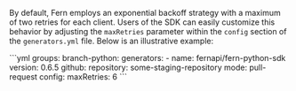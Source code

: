 By default, Fern employs an exponential backoff strategy with a maximum of two retries for each client. Users of the SDK can easily customize this behavior by adjusting the `maxRetries` parameter within the `config` section of the `generators.yml` file. Below is an illustrative example:

<CodeBlock title="generators.yml">
  ```yml
  groups:
  branch-python:
    generators:
      - name: fernapi/fern-python-sdk
        version: 0.6.5
        github:
          repository: some-staging-repository
          mode: pull-request
        config:
          maxRetries: 6
  ```
</CodeBlock>